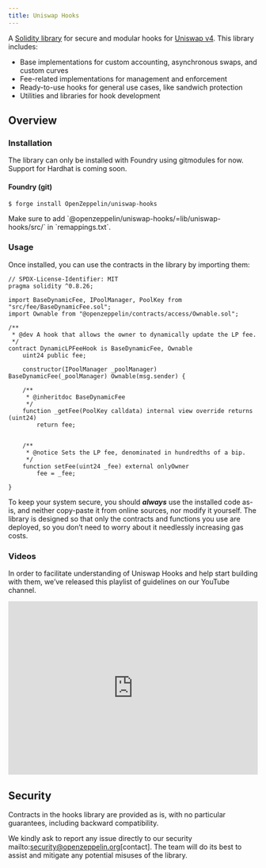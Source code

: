 ```yaml
---
title: Uniswap Hooks
---
```


A [Solidity library](https://github.com/OpenZeppelin/uniswap-hooks) for secure and modular hooks for [Uniswap v4](https://docs.uniswap.org/contracts/v4/overview). This library includes:

* Base implementations for custom accounting, asynchronous swaps, and custom curves
* Fee-related implementations for management and enforcement
* Ready-to-use hooks for general use cases, like sandwich protection
* Utilities and libraries for hook development

## Overview

### Installation

The library can only be installed with Foundry using gitmodules for now. Support for Hardhat is coming soon.

#### Foundry (git)

```console
$ forge install OpenZeppelin/uniswap-hooks
```

<Callout>
Make sure to add `@openzeppelin/uniswap-hooks/=lib/uniswap-hooks/src/` in `remappings.txt`.
</Callout>

### Usage

Once installed, you can use the contracts in the library by importing them:

```solidity
// SPDX-License-Identifier: MIT
pragma solidity ^0.8.26;

import BaseDynamicFee, IPoolManager, PoolKey from "src/fee/BaseDynamicFee.sol";
import Ownable from "@openzeppelin/contracts/access/Ownable.sol";

/**
 * @dev A hook that allows the owner to dynamically update the LP fee.
 */
contract DynamicLPFeeHook is BaseDynamicFee, Ownable
    uint24 public fee;

    constructor(IPoolManager _poolManager) BaseDynamicFee(_poolManager) Ownable(msg.sender) {

    /**
     * @inheritdoc BaseDynamicFee
     */
    function _getFee(PoolKey calldata) internal view override returns (uint24)
        return fee;


    /**
     * @notice Sets the LP fee, denominated in hundredths of a bip.
     */
    function setFee(uint24 _fee) external onlyOwner
        fee = _fee;

}
```

To keep your system secure, you should ***always*** use the installed code as-is, and neither copy-paste it from online sources, nor modify it yourself. The library is designed so that only the contracts and functions you use are deployed, so you don’t need to worry about it needlessly increasing gas costs.

### Videos
In order to facilitate understanding of Uniswap Hooks and help start building with them, we’ve released this playlist of guidelines on our YouTube channel.

<iframe width="100%" height="350" src="https://www.youtube.com/embed/videoseries?list=PLdJRkA9gCKOOx-hRyS1tsprm2R4EG2dcZ" title="YouTube video player" frameborder="0" allow="accelerometer; autoplay; clipboard-write; encrypted-media; gyroscope; picture-in-picture; web-share" allowfullscreen></iframe>

## Security

Contracts in the hooks library are provided as is, with no particular guarantees, including backward compatibility.

We kindly ask to report any issue directly to our security mailto:security@openzeppelin.org[contact]. The team will do its best to assist and mitigate any potential misuses of the library.
